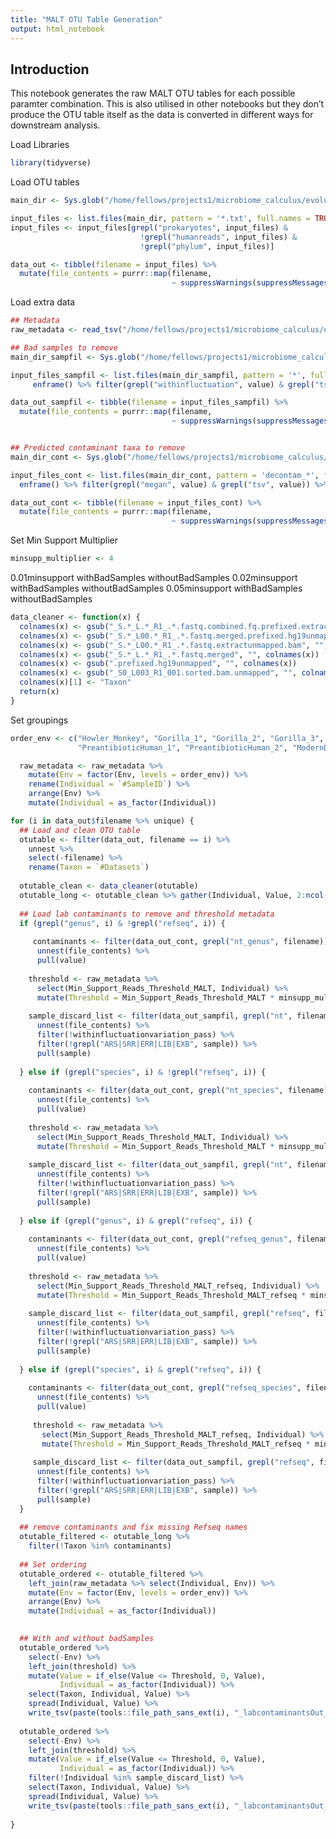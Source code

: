 ```yaml
---
title: "MALT OTU Table Generation"
output: html_notebook
---
```


## Introduction

This notebook generates the raw MALT OTU tables for each possible paramter
combination. This is also utilised in other notebooks but they don't produce
the OTU table itself as the data is converted in different ways for 
downstream analysis.

Load Libraries

```r
library(tidyverse)
```


Load OTU tables

```r
main_dir <- Sys.glob("/home/fellows/projects1/microbiome_calculus/evolution/04-analysis/screening/megan.backup/")

input_files <- list.files(main_dir, pattern = '*.txt', full.names = TRUE, recursive = FALSE)
input_files <- input_files[grepl("prokaryotes", input_files) & 
                             !grepl("humanreads", input_files) & 
                             !grepl("phylum", input_files)]

data_out <- tibble(filename = input_files) %>%
  mutate(file_contents = purrr::map(filename, 
                                    ~ suppressWarnings(suppressMessages(read_tsv(.)))))
```

Load extra data

```r
## Metadata
raw_metadata <- read_tsv("/home/fellows/projects1/microbiome_calculus/evolution/00-documentation.backup/02-calculus_microbiome-deep_evolution-individualscontrolssources_metadata_20190509.tsv")

## Bad samples to remove
main_dir_sampfil <- Sys.glob("/home/fellows/projects1/microbiome_calculus/evolution/04-analysis/screening/cumulative_decay.backup/")

input_files_sampfil <- list.files(main_dir_sampfil, pattern = '*', full.names = TRUE, recursive = FALSE) %>%
     enframe() %>% filter(grepl("withinfluctuation", value) & grepl("tsv", value)) %>% pull(value)

data_out_sampfil <- tibble(filename = input_files_sampfil) %>%
  mutate(file_contents = purrr::map(filename, 
                                    ~ suppressWarnings(suppressMessages(read_tsv(.)))))


## Predicted contaminant taxa to remove
main_dir_cont <- Sys.glob("/home/fellows/projects1/microbiome_calculus/evolution/04-analysis/screening/decontam.backup")

input_files_cont <- list.files(main_dir_cont, pattern = 'decontam_*', full.names = TRUE, recursive = FALSE) %>%
  enframe() %>% filter(grepl("megan", value) & grepl("tsv", value)) %>% pull(value)

data_out_cont <- tibble(filename = input_files_cont) %>%
  mutate(file_contents = purrr::map(filename, 
                                    ~ suppressWarnings(suppressMessages(read_tsv(.)))))

```

Set Min Support Multiplier

```r
minsupp_multiplier <- 4
```

0.01minsupport
  withBadSamples
  withoutBadSamples
0.02minsupport
  withBadSamples
  withoutBadSamples
0.05minsupport
  withBadSamples
  withoutBadSamples

```r
data_cleaner <- function(x) {
  colnames(x) <- gsub("_S.*_L.*_R1_.*.fastq.combined.fq.prefixed.extractunmapped.bam","", colnames(x))
  colnames(x) <- gsub("_S.*_L00.*_R1_.*.fastq.merged.prefixed.hg19unmapped", "", colnames(x))
  colnames(x) <- gsub("_S.*_L00.*_R1_.*.fastq.extractunmapped.bam", "", colnames(x))
  colnames(x) <- gsub("_S.*_L.*_R1_.*.fastq.merged", "", colnames(x))
  colnames(x) <- gsub(".prefixed.hg19unmapped", "", colnames(x))
  colnames(x) <- gsub("_S0_L003_R1_001.sorted.bam.unmapped", "", colnames(x))
  colnames(x)[1] <- "Taxon"
  return(x)
}

```

Set groupings

```r
order_env <- c("Howler_Monkey", "Gorilla_1", "Gorilla_2", "Gorilla_3", "Chimp_1", "Chimp_2", "Chimp_3", "Chimp_4", "Neanderthal", "PreagriculturalHuman_1", "PreagriculturalHuman_2", 
               "PreantibioticHuman_1", "PreantibioticHuman_2", "ModernDayHuman_1", "ModernDayHuman_2", "ExtractionControl", "LibraryControl", "subPlaque", "supPlaque", "ruralGut", "urbanGut", "skin", "EnvironmentalControl", "sediment")

  raw_metadata <- raw_metadata %>% 
    mutate(Env = factor(Env, levels = order_env)) %>%
    rename(Individual = `#SampleID`) %>% 
    arrange(Env) %>% 
    mutate(Individual = as_factor(Individual))

```


```r
for (i in data_out$filename %>% unique) {
  ## Load and clean OTU table
  otutable <- filter(data_out, filename == i) %>% 
    unnest %>% 
    select(-filename) %>% 
    rename(Taxon = `#Datasets`)
  
  otutable_clean <- data_cleaner(otutable)
  otutable_long <- otutable_clean %>% gather(Individual, Value, 2:ncol(.)) 
  
  ## Load lab contaminants to remove and threshold metadata
  if (grepl("genus", i) & !grepl("refseq", i)) {
   
     contaminants <- filter(data_out_cont, grepl("nt_genus", filename)) %>% 
      unnest(file_contents) %>% 
      pull(value)
    
    threshold <- raw_metadata %>% 
      select(Min_Support_Reads_Threshold_MALT, Individual) %>% 
      mutate(Threshold = Min_Support_Reads_Threshold_MALT * minsupp_multiplier)
    
    sample_discard_list <- filter(data_out_sampfil, grepl("nt", filename)) %>%
      unnest(file_contents) %>% 
      filter(!withinfluctuationvariation_pass) %>%
      filter(!grepl("ARS|SRR|ERR|LIB|EXB", sample)) %>%
      pull(sample)
    
  } else if (grepl("species", i) & !grepl("refseq", i)) {
    
    contaminants <- filter(data_out_cont, grepl("nt_species", filename)) %>% 
      unnest(file_contents) %>% 
      pull(value)
    
    threshold <- raw_metadata %>% 
      select(Min_Support_Reads_Threshold_MALT, Individual) %>% 
      mutate(Threshold = Min_Support_Reads_Threshold_MALT * minsupp_multiplier)
    
    sample_discard_list <- filter(data_out_sampfil, grepl("nt", filename)) %>%
      unnest(file_contents) %>% 
      filter(!withinfluctuationvariation_pass) %>%
      filter(!grepl("ARS|SRR|ERR|LIB|EXB", sample)) %>% 
      pull(sample)
    
  } else if (grepl("genus", i) & grepl("refseq", i)) {
    
    contaminants <- filter(data_out_cont, grepl("refseq_genus", filename)) %>% 
      unnest(file_contents) %>% 
      pull(value)
    
    threshold <- raw_metadata %>% 
      select(Min_Support_Reads_Threshold_MALT_refseq, Individual) %>% 
      mutate(Threshold = Min_Support_Reads_Threshold_MALT_refseq * minsupp_multiplier)
    
    sample_discard_list <- filter(data_out_sampfil, grepl("refseq", filename)) %>%
      unnest(file_contents) %>% 
      filter(!withinfluctuationvariation_pass) %>%
      filter(!grepl("ARS|SRR|ERR|LIB|EXB", sample)) %>%
      pull(sample)
    
  } else if (grepl("species", i) & grepl("refseq", i)) {
    
    contaminants <- filter(data_out_cont, grepl("refseq_species", filename)) %>% 
      unnest(file_contents) %>% 
      pull(value)
   
     threshold <- raw_metadata %>% 
       select(Min_Support_Reads_Threshold_MALT_refseq, Individual) %>% 
       mutate(Threshold = Min_Support_Reads_Threshold_MALT_refseq * minsupp_multiplier)
     
     sample_discard_list <- filter(data_out_sampfil, grepl("refseq", filename)) %>%
      unnest(file_contents) %>% 
      filter(!withinfluctuationvariation_pass) %>%
      filter(!grepl("ARS|SRR|ERR|LIB|EXB", sample)) %>%
      pull(sample)
  }
  
  ## remove contaminants and fix missing Refseq names
  otutable_filtered <- otutable_long %>% 
    filter(!Taxon %in% contaminants)
  
  ## Set ordering
  otutable_ordered <- otutable_filtered %>% 
    left_join(raw_metadata %>% select(Individual, Env)) %>% 
    mutate(Env = factor(Env, levels = order_env)) %>%
    arrange(Env) %>% 
    mutate(Individual = as_factor(Individual))

  
  ## With and without badSamples
  otutable_ordered %>% 
    select(-Env) %>%
    left_join(threshold) %>%
    mutate(Value = if_else(Value <= Threshold, 0, Value),
           Individual = as_factor(Individual)) %>%
    select(Taxon, Individual, Value) %>%
    spread(Individual, Value) %>% 
    write_tsv(paste(tools::file_path_sans_ext(i), "_labcontaminantsOut_badCalculusIn_", paste(0.01 * minsupp_multiplier),"_", format(Sys.Date(), "%Y%m%d"),".tsv", sep = ""))
  
  otutable_ordered %>% 
    select(-Env) %>% 
    left_join(threshold) %>%
    mutate(Value = if_else(Value <= Threshold, 0, Value),
           Individual = as_factor(Individual)) %>%
    filter(!Individual %in% sample_discard_list) %>% 
    select(Taxon, Individual, Value) %>%
    spread(Individual, Value) %>% 
    write_tsv(paste(tools::file_path_sans_ext(i), "_labcontaminantsOut_badCalculusOut_", paste(0.01 * minsupp_multiplier),"_", format(Sys.Date(), "%Y%m%d"),".tsv", sep = ""))
  
}
```

